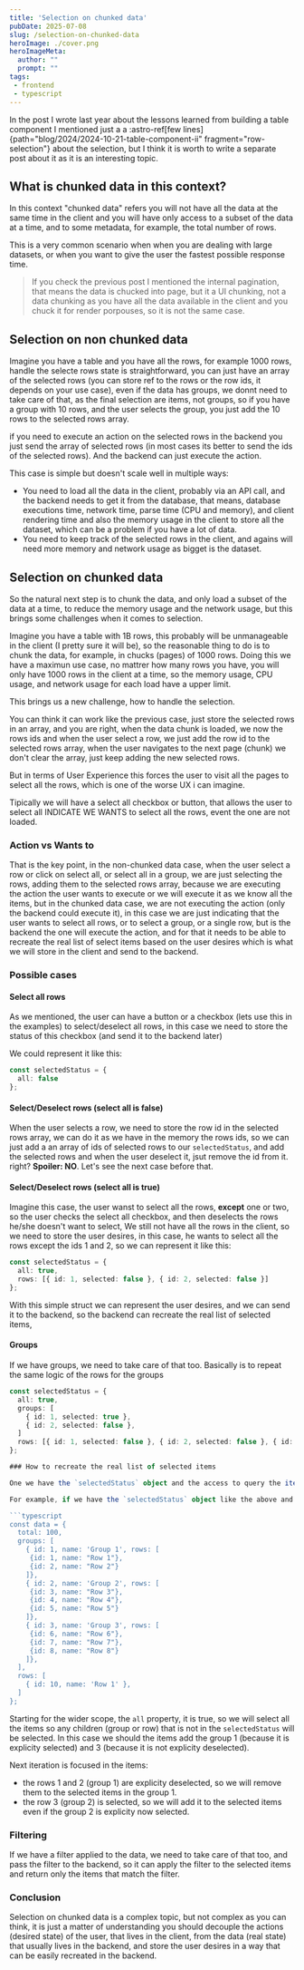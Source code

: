 ```yaml
---
title: 'Selection on chunked data'
pubDate: 2025-07-08
slug: /selection-on-chunked-data
heroImage: ./cover.png
heroImageMeta:
  author: ""
  prompt: ""
tags:
 - frontend
 - typescript
---
```


In the post I wrote last year about the lessons learned from building a table component I mentioned just a a :astro-ref[few lines]{path="blog/2024/2024-10-21-table-component-ii" fragment="row-selection"} about the selection, but I think it is worth to write a separate post about it as it is an interesting topic.


## What is chunked data in this context?

In this context "chunked data" refers you will not have all the data at the same time in the client and you will have only access to a subset of the data at a time, and to some metadata, for example, the total number of rows.

This is a very common scenario when when you are dealing with large datasets, or when you want to give the user the fastest possible response time.

> If you check the previous post I mentioned the internal pagination, that means the data is chucked into page, but it a UI chunking, not a data chunking as you have all the data available in the client and you chuck it for render porpouses, so it is not the same case.

## Selection on non chunked data

Imagine you have a table and you have all the rows, for example 1000 rows, handle the selecte rows state is straightforward, you can just have an array of the selected rows (you can store ref to the rows or the row ids, it depends on your use case), even if the data has groups, we donnt need to take care of that, as the final selection are items, not groups, so if you have a group with 10 rows, and the user selects the group, you just add the 10 rows to the selected rows array.

if you need to execute an action on the selected rows in the backend you just send the array of selected rows (in most cases its better to send the ids of the selected rows). And the backend can just execute the action.

This case is simple but doesn't scale well in multiple ways: 
- You need to load all the data in the client, probably via an API call, and the backend needs to get it from the database, that means, database executions time, network time, parse time (CPU and memory), and client rendering time and also the memory usage in the client to store all the dataset, which can be a problem if you have a lot of data.
- You need to keep track of the selected rows in the client, and agains will need more memory and network usage as bigget is the dataset.


## Selection on chunked data
So the natural next step is to chunk the data, and only load a subset of the data at a time, to reduce the memory usage and the network usage, but this brings some challenges when it comes to selection.

Imagine you have a table with 1B rows, this probably  will be unmanageable in the client (I pretty sure it will be), so the reasonable thing to do is to chunk the data, for example, in chucks (pages) of 1000 rows. Doing this we have a maximun use case, no mattrer how many rows you have, you will only have 1000 rows in the client at a time, so the memory usage, CPU usage, and network usage for each load have a upper limit.

This brings us a new challenge, how to handle the selection.

You can think it can work like the previous case, just store the selected rows in an array, and you are right, when the data chunk is loaded, we now the rows ids and when the user select a row, we just add the row id to the selected rows array, when the user navigates to the next page (chunk) we don't clear the array, just keep adding the new selected rows.

But in terms of User Experience this forces the user to visit all the pages to select all the rows, which is one of the worse UX i can imagine.

Tipically we will have a select all checkbox or button, that allows the user to select all INDICATE WE WANTS to select all the rows, event the one are not loaded.

### Action vs Wants to
That is the key point, in the non-chunked data case, when the user select a row or click on select all, or select all in a group, we are just selecting the rows, adding them to the selected rows array, because we are executing the action the user wants to execute or we will execute it as we know all the items, but in the chunked data case, we are not executing the action (only the backend could execute it), in this case we are just indicating that the user wants to select all rows, or to select a group, or a single row, but is the backend the one will execute the action, and for that it needs to be able to recreate the real list of select items based on the user desires which is what we will store in the client and send to the backend.


### Possible cases


#### Select all rows
As we mentioned, the user can have a button or a checkbox (lets use this in the examples) to select/deselect all rows, in this case we need to store the status of this checkbox (and send it to the backend later)

We could represent it like this:
```typescript
const selectedStatus = {
  all: false
};
```


#### Select/Deselect rows (select all is false)
When the user selects a row, we need to store the row id in the selected rows array, we can do it as we have in the memory the rows ids, so we can just add a an array of ids of selected rows to our `selectedStatus`, and add the selected rows and when the user deselect it, jsut remove the id from it. right? **Spoiler: NO**. Let's see the next case before that.

#### Select/Deselect rows (select all is true)
Imagine this case, the user wanst to select all the rows, **except** one or two, so the user checks the select all checkbox, and then deselects the rows he/she doesn't want to select, We still not have all the rows in the client, so we need to store the user desires, in this case, he wants to select all the rows except the ids 1 and 2, so we can represent it like this:

```typescript
const selectedStatus = {
  all: true,
  rows: [{ id: 1, selected: false }, { id: 2, selected: false }]
};
```

With this simple struct we can represent the user desires, and we can send it to the backend, so the backend can recreate the real list of selected items,

#### Groups
If we have groups, we need to take care of that too. Basically is to repeat the same logic of the rows for the groups

```typescript
const selectedStatus = {
  all: true,
  groups: [
    { id: 1, selected: true },
    { id: 2, selected: false },
  ]
  rows: [{ id: 1, selected: false }, { id: 2, selected: false }, { id: 3, selected: true }]
};

### How to recreate the real list of selected items

One we have the `selectedStatus` object and the access to query the items (for example in the backend) we can recreate the real list of selected items. The logic is simple, should start from the wide scope to the narrow scope, apply the exceptions (that are the status of the childs scope) and **understand want the undefined means in the context of the selection, that is to follow the parent desired state**.

For example, if we have the `selectedStatus` object like the above and the data we have in the backend is:

```typescript
const data = {
  total: 100,
  groups: [
    { id: 1, name: 'Group 1', rows: [
     {id: 1, name: "Row 1"}, 
     {id: 2, name: "Row 2"}
    ]},
    { id: 2, name: 'Group 2', rows: [
     {id: 3, name: "Row 3"}, 
     {id: 4, name: "Row 4"}, 
     {id: 5, name: "Row 5"}
    ]},
    { id: 3, name: 'Group 3', rows: [
     {id: 6, name: "Row 6"},
     {id: 7, name: "Row 7"},
     {id: 8, name: "Row 8"}
    ]},
  ],
  rows: [
    { id: 10, name: 'Row 1' },
  ]
};
```

Starting for the wider scope, the `all` property, it is true, so we will select all the items so any children (group or row) that is not in the `selectedStatus` will be selected. In this case we should the items add the group 1 (because it is explicity selected) and 3 (because it is not explicity deselected).

Next iteration is focused in the items:
- the rows 1 and 2 (group 1) are explicity deselected, so we will remove them to the selected items in the group 1.
- the row 3 (group 2) is selected, so we will add it to the selected items even if the group 2 is explicity now selected.




### Filtering

If we have a filter applied to the data, we need to take care of that too, and pass the filter to the backend, so it can apply the filter to the selected items and return only the items that match the filter.

### Conclusion
Selection on chunked data is a complex topic, but not complex as you can think, it is just a matter of understanding you should decouple the actions (desired state) of the user, that lives in the client, from the data (real state) that usually lives in the backend, and store the user desires in a way that can be easily recreated in the backend.
